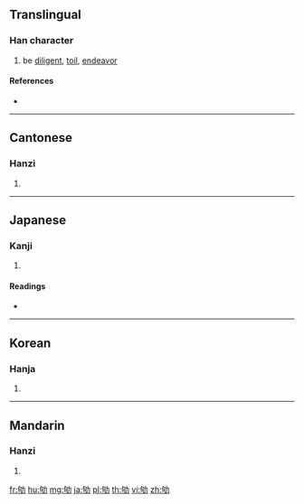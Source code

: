 ==Translingual==

===Han character===
{{Han char|rn=19|rad=力|as=05|sn=7|four=24627|canj=PRKS|ids=⿰句力}}

# be [[diligent]], [[toil]], [[endeavor]]

====References====
* {{Han ref|kx=0147.010|dkj=02317|dj=0331.040|hdz=10368.120|uh=52AC|ud=21164|bh=A757|bd=42839}}

----

==Cantonese==

===Hanzi===
{{yue-hanzi|jyut=|y=keui4}}

# {{defn|lang=yue|sort=力05}}

----

==Japanese==

===Kanji===
{{ja-kanji|grade=|rs=力05}}

# {{defn|lang=ja|sort=力05}}

====Readings====
* {{ja-readings|on=[[く]] (ku)|kun=[[つかれる]] (tsukareru)}}

----

==Korean==

===Hanja===
{{ko-hanja|hangeul=구|rv=gu|mr=ku}}

# {{defn|lang=ko|sort=力05}}

----

==Mandarin==

===Hanzi===
{{cmn-hanzi|pin=[[qú]] ([[qu2]])|wg=ch'ü<sup>2</sup>}}

# {{defn|lang=cmn|sort=力05}}

[[fr:劬]]
[[hu:劬]]
[[mg:劬]]
[[ja:劬]]
[[pl:劬]]
[[th:劬]]
[[vi:劬]]
[[zh:劬]]
